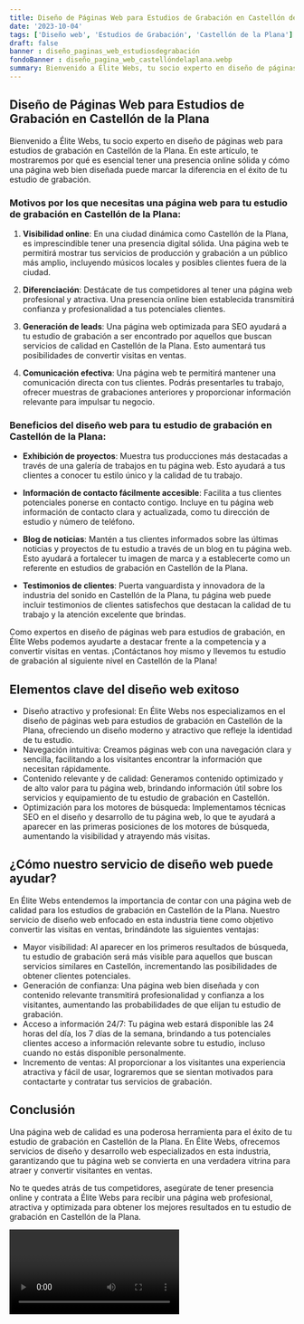 ```yaml
---
title: Diseño de Páginas Web para Estudios de Grabación en Castellón de la Plana
date: '2023-10-04'
tags: ['Diseño web', 'Estudios de Grabación', 'Castellón de la Plana']
draft: false
banner : diseño_paginas_web_estudiosdegrabación
fondoBanner : diseño_pagina_web_castellóndelaplana.webp
summary: Bienvenido a Élite Webs, tu socio experto en diseño de páginas web para estudios de grabación en Castellón de la Plana. En este artículo, te mostraremos por qué es esencial tener una presencia online sólida y cómo una página web bien diseñada puede marcar la diferencia en el éxito de tu estudio de grabación.
---
```


## Diseño de Páginas Web para Estudios de Grabación en Castellón de la Plana

Bienvenido a Élite Webs, tu socio experto en diseño de páginas web para estudios de grabación en Castellón de la Plana. En este artículo, te mostraremos por qué es esencial tener una presencia online sólida y cómo una página web bien diseñada puede marcar la diferencia en el éxito de tu estudio de grabación.

### Motivos por los que necesitas una página web para tu estudio de grabación en Castellón de la Plana:

1. **Visibilidad online**: En una ciudad dinámica como Castellón de la Plana, es imprescindible tener una presencia digital sólida. Una página web te permitirá mostrar tus servicios de producción y grabación a un público más amplio, incluyendo músicos locales y posibles clientes fuera de la ciudad.

2. **Diferenciación**: Destácate de tus competidores al tener una página web profesional y atractiva. Una presencia online bien establecida transmitirá confianza y profesionalidad a tus potenciales clientes.

3. **Generación de leads**: Una página web optimizada para SEO ayudará a tu estudio de grabación a ser encontrado por aquellos que buscan servicios de calidad en Castellón de la Plana. Esto aumentará tus posibilidades de convertir visitas en ventas.

4. **Comunicación efectiva**: Una página web te permitirá mantener una comunicación directa con tus clientes. Podrás presentarles tu trabajo, ofrecer muestras de grabaciones anteriores y proporcionar información relevante para impulsar tu negocio.

### Beneficios del diseño web para tu estudio de grabación en Castellón de la Plana:

- **Exhibición de proyectos**: Muestra tus producciones más destacadas a través de una galería de trabajos en tu página web. Esto ayudará a tus clientes a conocer tu estilo único y la calidad de tu trabajo.

- **Información de contacto fácilmente accesible**: Facilita a tus clientes potenciales ponerse en contacto contigo. Incluye en tu página web información de contacto clara y actualizada, como tu dirección de estudio y número de teléfono.

- **Blog de noticias**: Mantén a tus clientes informados sobre las últimas noticias y proyectos de tu estudio a través de un blog en tu página web. Esto ayudará a fortalecer tu imagen de marca y a establecerte como un referente en estudios de grabación en Castellón de la Plana.

- **Testimonios de clientes**: Puerta vanguardista y innovadora de la industria del sonido en Castellón de la Plana, tu página web puede incluir testimonios de clientes satisfechos que destacan la calidad de tu trabajo y la atención excelente que brindas.

Como expertos en diseño de páginas web para estudios de grabación, en Élite Webs podemos ayudarte a destacar frente a la competencia y a convertir visitas en ventas. ¡Contáctanos hoy mismo y llevemos tu estudio de grabación al siguiente nivel en Castellón de la Plana!

<GifSeo />

<Cta />

## Elementos clave del diseño web exitoso 

- Diseño atractivo y profesional: En Élite Webs nos especializamos en el diseño de páginas web para estudios de grabación en Castellón de la Plana, ofreciendo un diseño moderno y atractivo que refleje la identidad de tu estudio.
- Navegación intuitiva: Creamos páginas web con una navegación clara y sencilla, facilitando a los visitantes encontrar la información que necesitan rápidamente.
- Contenido relevante y de calidad: Generamos contenido optimizado y de alto valor para tu página web, brindando información útil sobre los servicios y equipamiento de tu estudio de grabación en Castellón.
- Optimización para los motores de búsqueda: Implementamos técnicas SEO en el diseño y desarrollo de tu página web, lo que te ayudará a aparecer en las primeras posiciones de los motores de búsqueda, aumentando la visibilidad y atrayendo más visitas.

## ¿Cómo nuestro servicio de diseño web puede ayudar?

En Élite Webs entendemos la importancia de contar con una página web de calidad para los estudios de grabación en Castellón de la Plana. Nuestro servicio de diseño web enfocado en esta industria tiene como objetivo convertir las visitas en ventas, brindándote las siguientes ventajas:

- Mayor visibilidad: Al aparecer en los primeros resultados de búsqueda, tu estudio de grabación será más visible para aquellos que buscan servicios similares en Castellón, incrementando las posibilidades de obtener clientes potenciales.
- Generación de confianza: Una página web bien diseñada y con contenido relevante transmitirá profesionalidad y confianza a los visitantes, aumentando las probabilidades de que elijan tu estudio de grabación.
- Acceso a información 24/7: Tu página web estará disponible las 24 horas del día, los 7 días de la semana, brindando a tus potenciales clientes acceso a información relevante sobre tu estudio, incluso cuando no estás disponible personalmente.
- Incremento de ventas: Al proporcionar a los visitantes una experiencia atractiva y fácil de usar, lograremos que se sientan motivados para contactarte y contratar tus servicios de grabación.

## Conclusión

Una página web de calidad es una poderosa herramienta para el éxito de tu estudio de grabación en Castellón de la Plana. En Élite Webs, ofrecemos servicios de diseño y desarrollo web especializados en esta industria, garantizando que tu página web se convierta en una verdadera vitrina para atraer y convertir visitantes en ventas.

No te quedes atrás de tus competidores, asegúrate de tener presencia online y contrata a Élite Webs para recibir una página web profesional, atractiva y optimizada para obtener los mejores resultados en tu estudio de grabación en Castellón de la Plana.

<Video />

<CtaBot job='Estudios de Grabación' city='Castellón de la Plana'/>

<Gmaps query='Castellón de la Plana+españa+maps' />